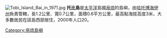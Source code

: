 [[File:Tobi_Island_Bai_in_1971.jpg|thumb]]
'''托比島'''是[[太平洋|太平洋]]島國[[帛琉|帛琉]]的島嶼，由[[哈托博海伊州|哈托博海伊州]]負責管轄，長1.2公里、寬0.7公里，面積0.6平方公里，最高點海拔高度3米，大多數居民在該島西部居住，2000年人口20。

{{Coord|03|00|22|N|131|07|26|E|region:PW_type:isle|display=title}}

[[Category:帛琉島嶼|Category:帛琉島嶼]]

{{Palau-stub}}